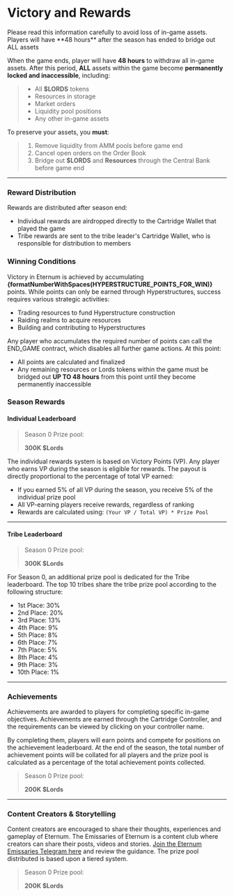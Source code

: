 
# Victory and Rewards

<Callout type="danger">
  Please read this information carefully to avoid loss of in-game assets. Players will have **48 hours** after the
  season has ended to bridge out ALL assets
</Callout>

When the game ends, player will have **48 hours** to withdraw all in-game assets. After this period, **ALL** assets
within the game become **permanently locked and inaccessible**, including:

> - All **$LORDS** tokens
> - Resources in storage
> - Market orders
> - Liquidity pool positions
> - Any other in-game assets

To preserve your assets, you **must**:

> 1. Remove liquidity from AMM pools before game end
> 2. Cancel open orders on the Order Book
> 3. Bridge out **$LORDS** and **Resources** through the Central Bank before game end

---

### Reward Distribution

Rewards are distributed after season end:

- Individual rewards are airdropped directly to the Cartridge Wallet that played the game
- Tribe rewards are sent to the tribe leader's Cartridge Wallet, who is responsible for distribution to members

### Winning Conditions

Victory in Eternum is achieved by accumulating **{formatNumberWithSpaces(HYPERSTRUCTURE_POINTS_FOR_WIN)}** points. While
points can only be earned through Hyperstructures, success requires various strategic activities:

- Trading resources to fund Hyperstructure construction
- Raiding realms to acquire resources
- Building and contributing to Hyperstructures

Any player who accumulates the required number of points can call the END_GAME contract, which disables all further game
actions. At this point:

- All points are calculated and finalized
- Any remaining resources or Lords tokens within the game must be bridged out **UP TO 48 hours** from this point until
  they become permanently inaccessible

### Season Rewards

#### Individual Leaderboard

> Season 0 Prize pool:
>
> **300K $Lords**

The individual rewards system is based on Victory Points (VP). Any player who earns VP during the season is eligible for
rewards. The payout is directly proportional to the percentage of total VP earned:

- If you earned 5% of all VP during the season, you receive 5% of the individual prize pool
- All VP-earning players receive rewards, regardless of ranking
- Rewards are calculated using: `(Your VP / Total VP) * Prize Pool`

---

#### Tribe Leaderboard

> Season 0 Prize pool:
>
> **300K $Lords**

For Season 0, an additional prize pool is dedicated for the Tribe leaderboard. The top 10 tribes share the tribe prize
pool according to the following structure:

- 1st Place: 30%
- 2nd Place: 20%
- 3rd Place: 13%
- 4th Place: 9%
- 5th Place: 8%
- 6th Place: 7%
- 7th Place: 5%
- 8th Place: 4%
- 9th Place: 3%
- 10th Place: 1%

---

### Achievements

Achievements are awarded to players for completing specific in-game objectives. Achievements are earned through the
Cartridge Controller, and the requirements can be viewed by clicking on your controller name.

By completing them, players will earn points and compete for positions on the achievement leaderboard. At the end of the
season, the total number of achievement points will be collated for all players and the prize pool is calculated as a
percentage of the total achievement points collected.

> Season 0 Prize pool:
>
> **200K $Lords**

---

### Content Creators & Storytelling

Content creators are encouraged to share their thoughts, experiences and gameplay of Eternum. The Emissaries of Eternum
is a content club where creators can share their posts, videos and stories.
[Join the Eternum Emissaries Telegram here](https://t.me/EternumEmissaries) and review the guidance. The prize pool
distributed is based upon a tiered system.

> Season 0 Prize pool:
>
> **200K $Lords**
